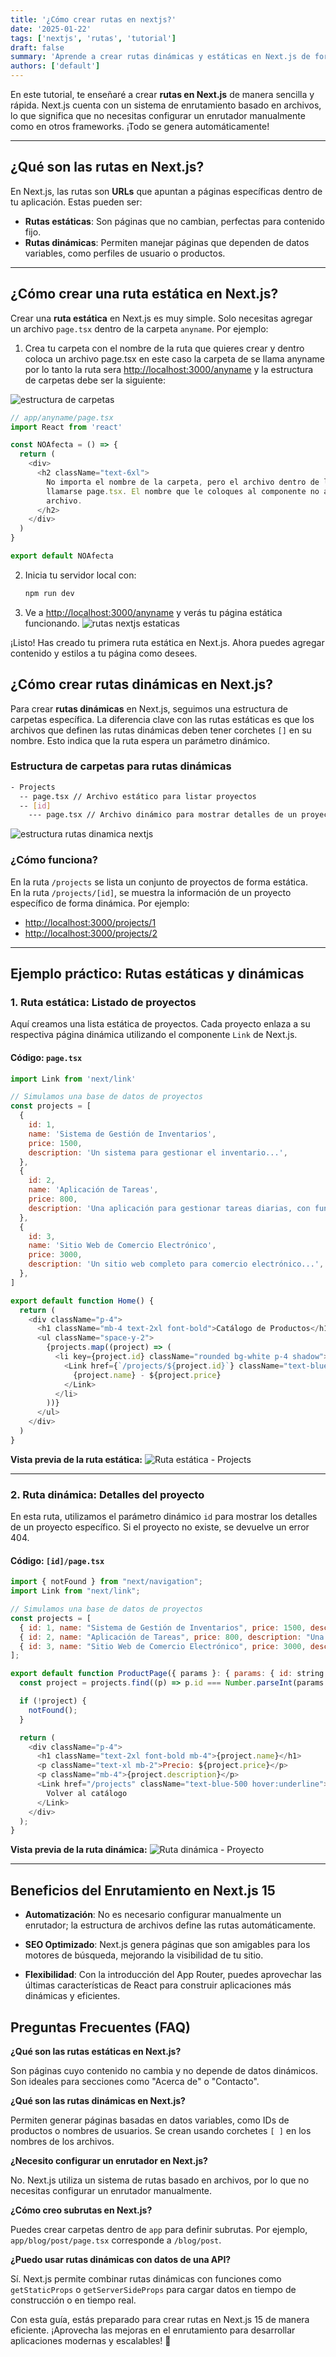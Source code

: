 ```yaml
---
title: '¿Cómo crear rutas en nextjs?'
date: '2025-01-22'
tags: ['nextjs', 'rutas', 'tutorial']
draft: false
summary: 'Aprende a crear rutas dinámicas y estáticas en Next.js de forma rápida y sencilla. Descubre cómo aprovechar el sistema de enrutamiento automático para mejorar tu desarrollo web.'
authors: ['default']
---
```


En este tutorial, te enseñaré a crear **rutas en Next.js** de manera sencilla y rápida. Next.js cuenta con un sistema de enrutamiento basado en archivos, lo que significa que no necesitas configurar un enrutador manualmente como en otros frameworks. ¡Todo se genera automáticamente!

---

## ¿Qué son las rutas en Next.js?

En Next.js, las rutas son **URLs** que apuntan a páginas específicas dentro de tu aplicación. Estas pueden ser:

- **Rutas estáticas**: Son páginas que no cambian, perfectas para contenido fijo.
- **Rutas dinámicas**: Permiten manejar páginas que dependen de datos variables, como perfiles de usuario o productos.

---

## ¿Cómo crear una ruta estática en Next.js?

Crear una **ruta estática** en Next.js es muy simple. Solo necesitas agregar un archivo `page.tsx` dentro de la carpeta `anyname`. Por ejemplo:

1. Crea tu carpeta con el nombre de la ruta que quieres crear y dentro coloca un archivo page.tsx en este caso la carpeta de se llama anyname por lo tanto la ruta sera [http://localhost:3000/anyname](http://localhost:3000/anyname) y la estructura de carpetas debe ser la siguiente:

![estructura de carpetas](https://res.cloudinary.com/dq0pfesxe/image/upload/v1737549423/Captura_de_pantalla_2025-01-22_133653_zxsuvb.png)

```javascript
// app/anyname/page.tsx
import React from 'react'

const NOAfecta = () => {
  return (
    <div>
      <h2 className="text-6xl">
        No importa el nombre de la carpeta, pero el archivo dentro de la carpeta sí o sí debe
        llamarse page.tsx. El nombre que le coloques al componente no afecta, solo el nombre del
        archivo.
      </h2>
    </div>
  )
}

export default NOAfecta
```

2. Inicia tu servidor local con:
   ```bash
   npm run dev
   ```
3. Ve a [http://localhost:3000/anyname](http://localhost:3000/anyname) y verás tu página estática funcionando.
   ![rutas nextjs estaticas](https://res.cloudinary.com/dq0pfesxe/image/upload/v1737548920/Captura_de_pantalla_2025-01-22_132742_qlaiva.png)

¡Listo! Has creado tu primera ruta estática en Next.js. Ahora puedes agregar contenido y estilos a tu página como desees.

## ¿Cómo crear rutas dinámicas en Next.js?

Para crear **rutas dinámicas** en Next.js, seguimos una estructura de carpetas específica. La diferencia clave con las rutas estáticas es que los archivos que definen las rutas dinámicas deben tener corchetes `[]` en su nombre. Esto indica que la ruta espera un parámetro dinámico.

### Estructura de carpetas para rutas dinámicas

```bash
- Projects
  -- page.tsx // Archivo estático para listar proyectos
  -- [id]
    --- page.tsx // Archivo dinámico para mostrar detalles de un proyecto
```

![estructura rutas dinamica nextjs](https://res.cloudinary.com/dq0pfesxe/image/upload/v1737556881/Captura_de_pantalla_2025-01-22_153753_ofk5q5.png)

### ¿Cómo funciona?

En la ruta `/projects` se lista un conjunto de proyectos de forma estática.  
En la ruta `/projects/[id]`, se muestra la información de un proyecto específico de forma dinámica. Por ejemplo:

- [http://localhost:3000/projects/1](http://localhost:3000/projects/1)
- [http://localhost:3000/projects/2](http://localhost:3000/projects/2)

---

## Ejemplo práctico: Rutas estáticas y dinámicas

### 1. Ruta estática: Listado de proyectos

Aquí creamos una lista estática de proyectos. Cada proyecto enlaza a su respectiva página dinámica utilizando el componente `Link` de Next.js.

#### Código: `page.tsx`

```javascript
import Link from 'next/link'

// Simulamos una base de datos de proyectos
const projects = [
  {
    id: 1,
    name: 'Sistema de Gestión de Inventarios',
    price: 1500,
    description: 'Un sistema para gestionar el inventario...',
  },
  {
    id: 2,
    name: 'Aplicación de Tareas',
    price: 800,
    description: 'Una aplicación para gestionar tareas diarias, con funcionalidades....',
  },
  {
    id: 3,
    name: 'Sitio Web de Comercio Electrónico',
    price: 3000,
    description: 'Un sitio web completo para comercio electrónico...',
  },
]

export default function Home() {
  return (
    <div className="p-4">
      <h1 className="mb-4 text-2xl font-bold">Catálogo de Productos</h1>
      <ul className="space-y-2">
        {projects.map((project) => (
          <li key={project.id} className="rounded bg-white p-4 shadow">
            <Link href={`/projects/${project.id}`} className="text-blue-500 hover:underline">
              {project.name} - ${project.price}
            </Link>
          </li>
        ))}
      </ul>
    </div>
  )
}
```

**Vista previa de la ruta estática:**
![Ruta estática - Projects](https://res.cloudinary.com/dq0pfesxe/image/upload/v1737556888/Captura_de_pantalla_2025-01-22_153829_vjb7ui.png)

---

### 2. Ruta dinámica: Detalles del proyecto

En esta ruta, utilizamos el parámetro dinámico `id` para mostrar los detalles de un proyecto específico. Si el proyecto no existe, se devuelve un error 404.

#### Código: `[id]/page.tsx`

```javascript
import { notFound } from "next/navigation";
import Link from "next/link";

// Simulamos una base de datos de proyectos
const projects = [
  { id: 1, name: "Sistema de Gestión de Inventarios", price: 1500, description: "Un sistema para gestionar el inventario..." },
  { id: 2, name: "Aplicación de Tareas", price: 800, description: "Una aplicación para gestionar tareas diarias, con funcionalidades...." },
  { id: 3, name: "Sitio Web de Comercio Electrónico", price: 3000, description: "Un sitio web completo para comercio electrónico..." },
];

export default function ProductPage({ params }: { params: { id: string } }) {
  const project = projects.find((p) => p.id === Number.parseInt(params.id));

  if (!project) {
    notFound();
  }

  return (
    <div className="p-4">
      <h1 className="text-2xl font-bold mb-4">{project.name}</h1>
      <p className="text-xl mb-2">Precio: ${project.price}</p>
      <p className="mb-4">{project.description}</p>
      <Link href="/projects" className="text-blue-500 hover:underline">
        Volver al catálogo
      </Link>
    </div>
  );
}
```

**Vista previa de la ruta dinámica:**
![Ruta dinámica - Proyecto](https://res.cloudinary.com/dq0pfesxe/image/upload/v1737556842/blog/uin99wfkbwc1j2ip6nlp.png)

---

## Beneficios del Enrutamiento en Next.js 15

- **Automatización**: No es necesario configurar manualmente un enrutador; la estructura de archivos define las rutas automáticamente.

- **SEO Optimizado**: Next.js genera páginas que son amigables para los motores de búsqueda, mejorando la visibilidad de tu sitio.

- **Flexibilidad**: Con la introducción del App Router, puedes aprovechar las últimas características de React para construir aplicaciones más dinámicas y eficientes.

## Preguntas Frecuentes (FAQ)

**¿Qué son las rutas estáticas en Next.js?**

Son páginas cuyo contenido no cambia y no depende de datos dinámicos. Son ideales para secciones como "Acerca de" o "Contacto".

**¿Qué son las rutas dinámicas en Next.js?**

Permiten generar páginas basadas en datos variables, como IDs de productos o nombres de usuarios. Se crean usando corchetes `[ ]` en los nombres de los archivos.

**¿Necesito configurar un enrutador en Next.js?**

No. Next.js utiliza un sistema de rutas basado en archivos, por lo que no necesitas configurar un enrutador manualmente.

**¿Cómo creo subrutas en Next.js?**

Puedes crear carpetas dentro de `app` para definir subrutas. Por ejemplo, `app/blog/post/page.tsx` corresponde a `/blog/post`.

**¿Puedo usar rutas dinámicas con datos de una API?**

Sí. Next.js permite combinar rutas dinámicas con funciones como `getStaticProps` o `getServerSideProps` para cargar datos en tiempo de construcción o en tiempo real.

Con esta guía, estás preparado para crear rutas en Next.js 15 de manera eficiente. ¡Aprovecha las mejoras en el enrutamiento para desarrollar aplicaciones modernas y escalables! 🚀
